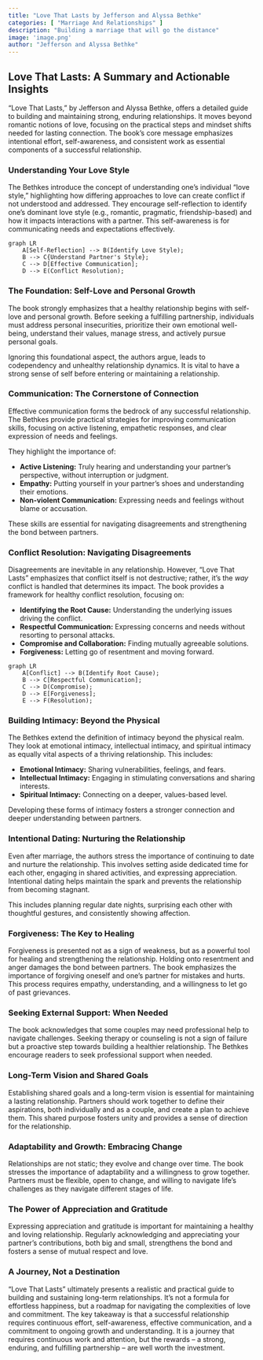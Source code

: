 ```yaml
---
title: "Love That Lasts by Jefferson and Alyssa Bethke"
categories: [ "Marriage And Relationships" ]
description: "Building a marriage that will go the distance"
image: 'image.png'
author: "Jefferson and Alyssa Bethke"
---
```

## Love That Lasts: A Summary and Actionable Insights

"Love That Lasts," by Jefferson and Alyssa Bethke, offers a detailed guide to building and maintaining strong, enduring relationships.  It moves beyond romantic notions of love, focusing on the practical steps and mindset shifts needed for lasting connection.  The book's core message emphasizes intentional effort, self-awareness, and consistent work as essential components of a successful relationship.

### Understanding Your Love Style

The Bethkes introduce the concept of understanding one's individual "love style," highlighting how differing approaches to love can create conflict if not understood and addressed.  They encourage self-reflection to identify one's dominant love style (e.g., romantic, pragmatic, friendship-based) and how it impacts interactions with a partner.  This self-awareness is for communicating needs and expectations effectively.

```mermaid
graph LR
    A[Self-Reflection] --> B(Identify Love Style);
    B --> C{Understand Partner's Style};
    C --> D[Effective Communication];
    D --> E(Conflict Resolution);
```


### The Foundation: Self-Love and Personal Growth

The book strongly emphasizes that a healthy relationship begins with self-love and personal growth. Before seeking a fulfilling partnership, individuals must address personal insecurities, prioritize their own emotional well-being, understand their values, manage stress, and actively pursue personal goals.

Ignoring this foundational aspect, the authors argue, leads to codependency and unhealthy relationship dynamics.  It is vital to have a strong sense of self before entering or maintaining a relationship.

### Communication: The Cornerstone of Connection

Effective communication forms the bedrock of any successful relationship.  The Bethkes provide practical strategies for improving communication skills, focusing on active listening, empathetic responses, and clear expression of needs and feelings.

They highlight the importance of:

* **Active Listening:** Truly hearing and understanding your partner's perspective, without interruption or judgment.
* **Empathy:**  Putting yourself in your partner's shoes and understanding their emotions.
* **Non-violent Communication:** Expressing needs and feelings without blame or accusation.

These skills are essential for navigating disagreements and strengthening the bond between partners.

### Conflict Resolution: Navigating Disagreements

Disagreements are inevitable in any relationship.  However, "Love That Lasts" emphasizes that conflict itself is not destructive; rather, it's the *way* conflict is handled that determines its impact.  The book provides a framework for healthy conflict resolution, focusing on:

* **Identifying the Root Cause:**  Understanding the underlying issues driving the conflict.
* **Respectful Communication:**  Expressing concerns and needs without resorting to personal attacks.
* **Compromise and Collaboration:** Finding mutually agreeable solutions.
* **Forgiveness:** Letting go of resentment and moving forward.


```mermaid
graph LR
    A[Conflict] --> B(Identify Root Cause);
    B --> C[Respectful Communication];
    C --> D(Compromise);
    D --> E[Forgiveness];
    E --> F(Resolution);
```

###  Building Intimacy: Beyond the Physical

The Bethkes extend the definition of intimacy beyond the physical realm.  They look at emotional intimacy, intellectual intimacy, and spiritual intimacy as equally vital aspects of a thriving relationship.  This includes:

* **Emotional Intimacy:** Sharing vulnerabilities, feelings, and fears.
* **Intellectual Intimacy:** Engaging in stimulating conversations and sharing interests.
* **Spiritual Intimacy:**  Connecting on a deeper, values-based level.

Developing these forms of intimacy fosters a stronger connection and deeper understanding between partners.


###  Intentional Dating: Nurturing the Relationship

Even after marriage, the authors stress the importance of continuing to date and nurture the relationship. This involves setting aside dedicated time for each other, engaging in shared activities, and expressing appreciation.  Intentional dating helps maintain the spark and prevents the relationship from becoming stagnant.

This includes planning regular date nights, surprising each other with thoughtful gestures, and consistently showing affection.


###  Forgiveness: The Key to Healing

Forgiveness is presented not as a sign of weakness, but as a powerful tool for healing and strengthening the relationship.  Holding onto resentment and anger damages the bond between partners. The book emphasizes the importance of forgiving oneself and one's partner for mistakes and hurts.  This process requires empathy, understanding, and a willingness to let go of past grievances.

###  Seeking External Support: When Needed

The book acknowledges that some couples may need professional help to navigate challenges.  Seeking therapy or counseling is not a sign of failure but a proactive step towards building a healthier relationship.  The Bethkes encourage readers to seek professional support when needed.

###  Long-Term Vision and Shared Goals

Establishing shared goals and a long-term vision is essential for maintaining a lasting relationship.  Partners should work together to define their aspirations, both individually and as a couple, and create a plan to achieve them.  This shared purpose fosters unity and provides a sense of direction for the relationship.


###  Adaptability and Growth: Embracing Change

Relationships are not static; they evolve and change over time. The book stresses the importance of adaptability and a willingness to grow together. Partners must be flexible, open to change, and willing to navigate life's challenges as they navigate different stages of life.

###  The Power of Appreciation and Gratitude

Expressing appreciation and gratitude is important for maintaining a healthy and loving relationship. Regularly acknowledging and appreciating your partner's contributions, both big and small, strengthens the bond and fosters a sense of mutual respect and love.


### A Journey, Not a Destination

"Love That Lasts" ultimately presents a realistic and practical guide to building and sustaining long-term relationships.  It's not a formula for effortless happiness, but a roadmap for navigating the complexities of love and commitment.  The key takeaway is that a successful relationship requires continuous effort, self-awareness, effective communication, and a commitment to ongoing growth and understanding.  It is a journey that requires continuous work and attention, but the rewards – a strong, enduring, and fulfilling partnership – are well worth the investment.

